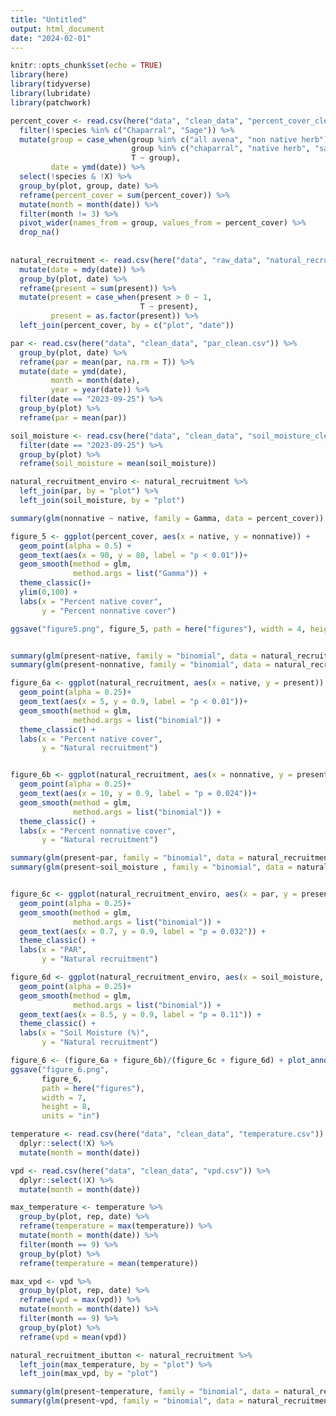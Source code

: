 ```yaml
---
title: "Untitled"
output: html_document
date: "2024-02-01"
---
```


```r
knitr::opts_chunk$set(echo = TRUE)
library(here)
library(tidyverse)
library(lubridate)
library(patchwork)
```

```r
percent_cover <- read.csv(here("data", "clean_data", "percent_cover_clean.csv")) %>% 
  filter(!species %in% c("Chaparral", "Sage")) %>% 
  mutate(group = case_when(group %in% c("all avena", "non native herb") ~ "nonnative",
                           group %in% c("chaparral", "native herb", "sage", "") ~ "native",
                           T ~ group),
         date = ymd(date)) %>% 
  select(!species & !X) %>% 
  group_by(plot, group, date) %>% 
  reframe(percent_cover = sum(percent_cover)) %>%
  mutate(month = month(date)) %>% 
  filter(month != 3) %>% 
  pivot_wider(names_from = group, values_from = percent_cover) %>% 
  drop_na()
  
  
natural_recruitment <- read.csv(here("data", "raw_data", "natural_recruitment.csv")) %>% 
  mutate(date = mdy(date)) %>% 
  group_by(plot, date) %>% 
  reframe(present = sum(present)) %>% 
  mutate(present = case_when(present > 0 ~ 1,
                             T ~ present),
         present = as.factor(present)) %>% 
  left_join(percent_cover, by = c("plot", "date"))

par <- read.csv(here("data", "clean_data", "par_clean.csv")) %>%  
  group_by(plot, date) %>% 
  reframe(par = mean(par, na.rm = T)) %>% 
  mutate(date = ymd(date),
         month = month(date),
         year = year(date)) %>% 
  filter(date == "2023-09-25") %>% 
  group_by(plot) %>% 
  reframe(par = mean(par))

soil_moisture <- read.csv(here("data", "clean_data", "soil_moisture_clean.csv")) %>% 
  filter(date == "2023-09-25") %>% 
  group_by(plot) %>% 
  reframe(soil_moisture = mean(soil_moisture))

natural_recruitment_enviro <- natural_recruitment %>% 
  left_join(par, by = "plot") %>% 
  left_join(soil_moisture, by = "plot")

summary(glm(nonnative ~ native, family = Gamma, data = percent_cover))

figure_5 <- ggplot(percent_cover, aes(x = native, y = nonnative)) +
  geom_point(alpha = 0.5) +
  geom_text(aes(x = 90, y = 80, label = "p < 0.01"))+
  geom_smooth(method = glm, 
              method.args = list("Gamma")) +
  theme_classic()+ 
  ylim(0,100) +
  labs(x = "Percent native cover",
       y = "Percent nonnative cover")

ggsave("figure5.png", figure_5, path = here("figures"), width = 4, height = 4, units = "in")


summary(glm(present~native, family = "binomial", data = natural_recruitment))
summary(glm(present~nonnative, family = "binomial", data = natural_recruitment))

figure_6a <- ggplot(natural_recruitment, aes(x = native, y = present)) +
  geom_point(alpha = 0.25)+
  geom_text(aes(x = 5, y = 0.9, label = "p < 0.01"))+
  geom_smooth(method = glm, 
              method.args = list("binomial")) +
  theme_classic() +
  labs(x = "Percent native cover",
       y = "Natural recruitment")


figure_6b <- ggplot(natural_recruitment, aes(x = nonnative, y = present)) +
  geom_point(alpha = 0.25)+
  geom_text(aes(x = 10, y = 0.9, label = "p = 0.024"))+
  geom_smooth(method = glm, 
              method.args = list("binomial")) +
  theme_classic() +
  labs(x = "Percent nonnative cover",
       y = "Natural recruitment")
```

```r
summary(glm(present~par, family = "binomial", data = natural_recruitment_enviro))
summary(glm(present~soil_moisture , family = "binomial", data = natural_recruitment_enviro))


figure_6c <- ggplot(natural_recruitment_enviro, aes(x = par, y = present)) +
  geom_point(alpha = 0.25)+
  geom_smooth(method = glm,
              method.args = list("binomial")) +
  geom_text(aes(x = 0.7, y = 0.9, label = "p = 0.032")) +
  theme_classic() +
  labs(x = "PAR", 
       y = "Natural recruitment")

figure_6d <- ggplot(natural_recruitment_enviro, aes(x = soil_moisture, y = present)) +
  geom_point(alpha = 0.25)+
  geom_smooth(method = glm,
              method.args = list("binomial")) +
  geom_text(aes(x = 8.5, y = 0.9, label = "p = 0.11")) +
  theme_classic() +
  labs(x = "Soil Moisture (%)", 
       y = "Natural recruitment")

figure_6 <- (figure_6a + figure_6b)/(figure_6c + figure_6d) + plot_annotation(tag_levels = "A")
ggsave("figure_6.png", 
       figure_6,
       path = here("figures"),
       width = 7, 
       height = 8,
       units = "in")

```

```r
temperature <- read.csv(here("data", "clean_data", "temperature.csv")) %>% 
  dplyr::select(!X) %>% 
  mutate(month = month(date))

vpd <- read.csv(here("data", "clean_data", "vpd.csv")) %>% 
  dplyr::select(!X) %>% 
  mutate(month = month(date))

max_temperature <- temperature %>% 
  group_by(plot, rep, date) %>% 
  reframe(temperature = max(temperature)) %>% 
  mutate(month = month(date)) %>% 
  filter(month == 9) %>% 
  group_by(plot) %>% 
  reframe(temperature = mean(temperature))

max_vpd <- vpd %>% 
  group_by(plot, rep, date) %>% 
  reframe(vpd = max(vpd)) %>% 
  mutate(month = month(date)) %>% 
  filter(month == 9) %>% 
  group_by(plot) %>% 
  reframe(vpd = mean(vpd))

natural_recruitment_ibutton <- natural_recruitment %>% 
  left_join(max_temperature, by = "plot") %>% 
  left_join(max_vpd, by = "plot")

summary(glm(present~temperature, family = "binomial", data = natural_recruitment_ibutton))
summary(glm(present~vpd, family = "binomial", data = natural_recruitment_ibutton))

```

